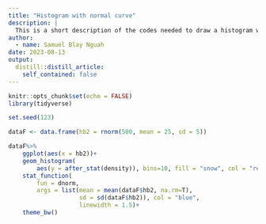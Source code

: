 ```yaml
---
title: "Histogram with normal curve"
description: |
  This is a short description of the codes needed to draw a histogram with the density distribution. 
author:
  - name: Samuel Blay Nguah
date: 2023-08-13
output:
  distill::distill_article:
    self_contained: false
---
```



```r
knitr::opts_chunk$set(echo = FALSE)
library(tidyverse)
```



```r
set.seed(123)

dataF <- data.frame(hb2 = rnorm(500, mean = 25, sd = 5))

dataF%>% 
    ggplot(aes(x = hb2))+
    geom_histogram(
        aes(y = after_stat(density)), bins=10, fill = "snow", col = "red") +
    stat_function(
        fun = dnorm, 
        args = list(mean = mean(dataF$hb2, na.rm=T), 
                    sd = sd(dataF$hb2)), col = "blue",
                    linewidth = 1.5)+
    theme_bw()
```


